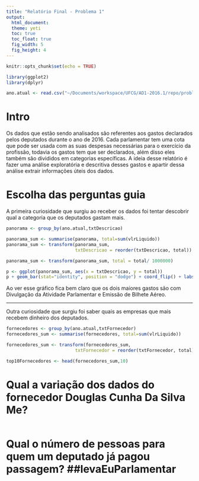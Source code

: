 ```yaml
---
title: "Relatório Final - Problema 1"
output: 
  html_document:
  theme: yeti
  toc: true
  toc_float: true
  fig_width: 5
  fig_height: 4
---
```


```r
knitr::opts_chunk$set(echo = TRUE)

library(ggplot2)
library(dplyr)

ano.atual <- read.csv("~/Documents/workspace/UFCG/AD1-2016.1/repo/problema-1/dados/ano-atual.csv")

```

# Intro

Os dados que estão sendo analisados são referentes aos gastos declarados pelos deputados durante o ano de 2016. Cada parlamentar tem uma cota que pode ser usada com as suas despesas necessárias para o exercício da profissão, todavia os gastos tem que ser declarados, além disso eles também são divididos em categorias específicas. A ideia desse relatório é fazer uma análise exploratória e descritiva desses gastos e apartir dessa análise extrair informações úteis dos dados.

# Escolha das perguntas guia

A primeira curiosidade que surgiu ao receber os dados foi tentar descobrir qual a categoria que os deputados gastam mais.

```r

panorama <- group_by(ano.atual,txtDescricao)

panorama_sum <- summarise(panorama, total=sum(vlrLiquido))
panorama_sum <- transform(panorama_sum, 
                          txtDescricao = reorder(txtDescricao, total))

panorama_sum <- transform(panorama_sum, total = total/ 1000000)

p <- ggplot(panorama_sum, aes(x = txtDescricao, y = total))
p + geom_bar(stat="identity", position = "dodge") + coord_flip() + labs(y = "Total dos Gastos em Milhões de Reais", x = "Categoria de Gastos")

```

Ao ver esse gráfico fica bem claro que os dois maiores gastos são com Divulgação da Atividade Parlamentar e Emissão de Bilhete Aéreo.

-----------------------------------------------------------------------------------

Outra curiosidade que surgiu foi saber quais as empresas que mais recebem dinheiro dos deputados.

```r
fornecedores <- group_by(ano.atual,txtFornecedor)
fornecedores_sum <- summarise(fornecedores, total=sum(vlrLiquido))

fornecedores_sum <- transform(fornecedores_sum, 
                          txtFornecedor = reorder(txtFornecedor, total))

top10Fornecedores <- head(fornecedores_sum,10)

```





# Qual a variação dos dados do fornecedor Douglas Cunha Da Silva Me?

```r


```

# Qual o número de pessoas para quem um deputado já pagou passagem? ##levaEuParlamentar

```r
```

